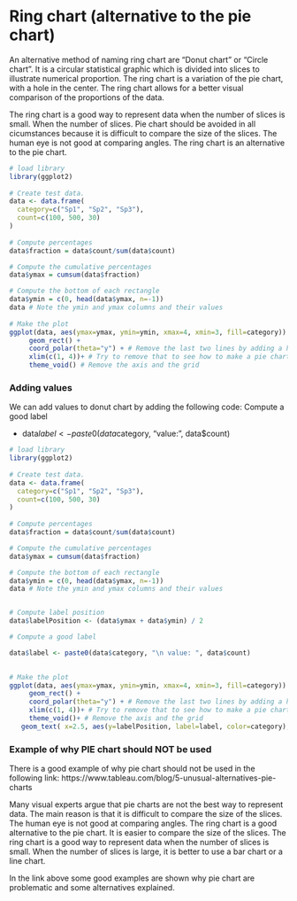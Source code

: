# Ring chart (alternative to the pie chart)


An alternative method of naming ring chart are "Donut chart" or "Circle chart". It is a circular statistical graphic which is divided into slices to illustrate numerical proportion. The ring chart is a variation of the pie chart, with a hole in the center. The ring chart allows for a better visual comparison of the proportions of the data.

The ring chart is a good way to represent data when the number of slices is small. When the number of slices. Pie chart should be avoided in all cicumstances because it is difficult to compare the size of the slices. The human eye is not good at comparing angles. The ring chart is an alternative to the pie chart. 





```r
# load library
library(ggplot2)
 
# Create test data.
data <- data.frame(
  category=c("Sp1", "Sp2", "Sp3"),
  count=c(100, 500, 30)
)
 
# Compute percentages
data$fraction = data$count/sum(data$count)

# Compute the cumulative percentages
data$ymax = cumsum(data$fraction)

# Compute the bottom of each rectangle
data$ymin = c(0, head(data$ymax, n=-1))
data # Note the ymin and ymax columns and their values
 
# Make the plot
ggplot(data, aes(ymax=ymax, ymin=ymin, xmax=4, xmin=3, fill=category)) +
     geom_rect() +
     coord_polar(theta="y") + # Remove the last two lines by adding a hashtag in from of the line to understand how the chart is built initially
     xlim(c(1, 4))+ # Try to remove that to see how to make a pie chart (note that his creates the donut chart)
     theme_void() # Remove the axis and the grid

```





### Adding values


We can add values to donut chart by adding the following code:
 Compute a good label
 
- data$label <- paste0(data$category, "\n value: ", data$count)



```r
# load library
library(ggplot2)
 
# Create test data.
data <- data.frame(
  category=c("Sp1", "Sp2", "Sp3"),
  count=c(100, 500, 30)
)
 
# Compute percentages
data$fraction = data$count/sum(data$count)

# Compute the cumulative percentages
data$ymax = cumsum(data$fraction)

# Compute the bottom of each rectangle
data$ymin = c(0, head(data$ymax, n=-1))
data # Note the ymin and ymax columns and their values


# Compute label position
data$labelPosition <- (data$ymax + data$ymin) / 2

# Compute a good label

data$label <- paste0(data$category, "\n value: ", data$count)

 
# Make the plot
ggplot(data, aes(ymax=ymax, ymin=ymin, xmax=4, xmin=3, fill=category)) +
     geom_rect() +
     coord_polar(theta="y") + # Remove the last two lines by adding a hashtag in from of the line to understand how the chart is built initially
     xlim(c(1, 4))+ # Try to remove that to see how to make a pie chart (note that his creates the donut chart)
     theme_void()+ # Remove the axis and the grid
   geom_text( x=2.5, aes(y=labelPosition, label=label, color=category), size=3)

```



### Example of why PIE chart should NOT be used

There is a good example of why pie chart should not be used in the following link:
https://www.tableau.com/blog/5-unusual-alternatives-pie-charts


Many visual experts argue that pie charts are not the best way to represent data. The main reason is that it is difficult to compare the size of the slices. The human eye is not good at comparing angles. The ring chart is a good alternative to the pie chart. It is easier to compare the size of the slices. The ring chart is a good way to represent data when the number of slices is small. When the number of slices is large, it is better to use a bar chart or a line chart.

In the link above some good examples are shown why pie chart are problematic and some alternatives explained. 






